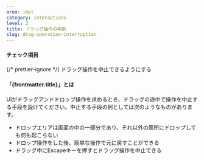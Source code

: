 ```yaml
---
area: impl
category: interactions
level: 3
title: ドラッグ操作の中断
slug: drag-operation-interruption
---
```



#### チェック項目

<Checkpoint>
  {/* prettier-ignore */}
  <span slot="title">ドラッグ操作を中止できるようにする</span>
</Checkpoint>

#### 「{frontmatter.title}」とは

<Level level={frontmatter.level} />

UIがドラッグアンドドロップ操作を求めるとき、ドラッグの途中で操作を中止する手段を設けてください。中止する手段の例としては次のようなものがあります。

- ドロップエリアは画面の中の一部分であり、それ以外の箇所にドロップしても何も起こらない
- ドロップ操作をした後、簡単な操作で元に戻すことができる
- ドラッグ中にEscapeキーを押すとドラッグ操作を中止できる
